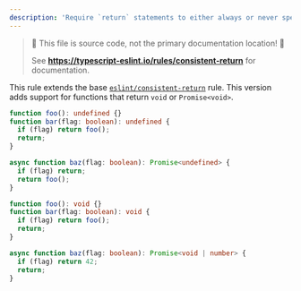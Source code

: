 ```yaml
---
description: 'Require `return` statements to either always or never specify values.'
---
```



> 🛑 This file is source code, not the primary documentation location! 🛑
>
> See **https://typescript-eslint.io/rules/consistent-return** for documentation.

This rule extends the base [`eslint/consistent-return`](https://eslint.org/docs/rules/consistent-return) rule.
This version adds support for functions that return `void` or `Promise<void>`.

<Tabs>
<TabItem value="❌ Incorrect">

```ts
function foo(): undefined {}
function bar(flag: boolean): undefined {
  if (flag) return foo();
  return;
}

async function baz(flag: boolean): Promise<undefined> {
  if (flag) return;
  return foo();
}
```

</TabItem>
<TabItem value="✅ Correct">

```ts
function foo(): void {}
function bar(flag: boolean): void {
  if (flag) return foo();
  return;
}

async function baz(flag: boolean): Promise<void | number> {
  if (flag) return 42;
  return;
}
```

</TabItem>
</Tabs>
